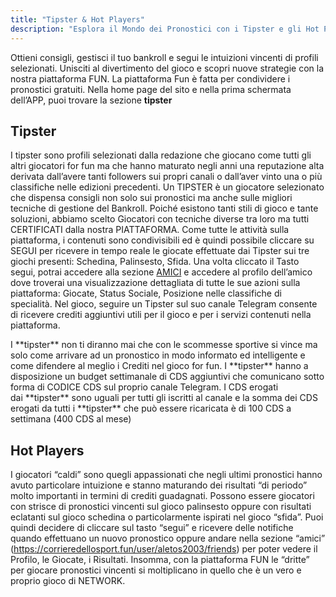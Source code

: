 ```yaml
---
title: "Tipster & Hot Players"
description: "Esplora il Mondo dei Pronostici con i Tipster e gli Hot Players "
---
```


Ottieni consigli, gestisci il tuo bankroll e segui le intuizioni vincenti di profili selezionati. Unisciti al divertimento del gioco e scopri nuove strategie con la nostra piattaforma FUN. La piattaforma Fun è fatta per condividere i pronostici gratuiti. Nella home page del sito e nella prima schermata dell’APP, puoi trovare la sezione **tipster**

## Tipster

I tipster sono profili selezionati dalla redazione che giocano come tutti gli altri giocatori for fun ma che hanno maturato negli anni una reputazione alta derivata dall’avere tanti followers sui propri canali o dall’aver vinto una o più classifiche nelle edizioni precedenti. Un TIPSTER è un giocatore selezionato che dispensa consigli non solo sui pronostici ma anche sulle migliori tecniche di gestione del Bankroll. Poiché esistono tanti stili di gioco e tante soluzioni, abbiamo scelto Giocatori con tecniche diverse tra loro ma tutti CERTIFICATI dalla nostra PIATTAFORMA. Come tutte le attività sulla piattaforma, i contenuti sono condivisibili ed è quindi possibile cliccare su SEGUI per ricevere in tempo reale le giocate effettuate dai Tipster sui tre giochi presenti: Schedina, Palinsesto, Sfida. Una volta cliccato il Tasto segui, potrai accedere alla sezione [AMICI](https://corrieredellosport.fun/user/aletos2003/friends) e accedere al profilo dell’amico dove troverai una visualizzazione dettagliata di tutte le sue azioni sulla piattaforma: Giocate, Status Sociale, Posizione nelle classifiche di specialità. Nel gioco, seguire un Tipster sul suo canale Telegram consente di ricevere crediti aggiuntivi utili per il gioco e per i servizi contenuti nella piattaforma.

<Note>
  I **tipster** non ti diranno mai che con le scommesse sportive si vince ma solo come arrivare ad un pronostico in modo informato ed intelligente e come difendere al meglio i Crediti nel gioco for fun. I **tipster** hanno a disposizione un budget settimanale di CDS aggiuntivi che comunicano sotto forma di CODICE CDS sul proprio canale Telegram. I CDS erogati dai **tipster** sono uguali per tutti gli iscritti al canale e la somma dei CDS erogati da tutti i **tipster** che può essere ricaricata è di 100 CDS a settimana (400 CDS al mese)
</Note>

## Hot Players

I giocatori “caldi” sono quegli appassionati che negli ultimi pronostici hanno avuto particolare intuizione e stanno maturando dei risultati “di periodo” molto importanti in termini di crediti guadagnati. Possono essere giocatori con strisce di pronostici vincenti sul gioco palinsesto oppure con risultati eclatanti sul gioco schedina o particolarmente ispirati nel gioco “sfida”. Puoi quindi decidere di cliccare sul tasto “segui” e ricevere delle notifiche quando effettuano un nuovo pronostico oppure andare nella sezione “amici” (https://corrieredellosport.fun/user/aletos2003/friends) per poter vedere il Profilo, le Giocate, i Risultati. Insomma, con la piattaforma FUN le “dritte” per giocare pronostici vincenti si moltiplicano in quello che è un vero e proprio gioco di NETWORK.